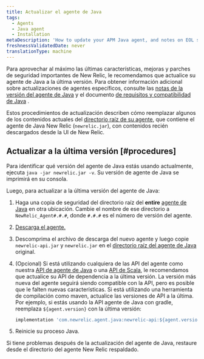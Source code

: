 ```yaml
---
title: Actualizar el agente de Java
tags:
  - Agents
  - Java agent
  - Installation
metaDescription: 'How to update your APM Java agent, and notes on EOL support for early agent versions.'
freshnessValidatedDate: never
translationType: machine
---
```


Para aprovechar al máximo las últimas características, mejoras y parches de seguridad importantes de New Relic, le recomendamos que actualice su agente de Java a la última versión. Para obtener información adicional sobre actualizaciones de agentes específicos, consulte las [notas de la versión del agente de Java](/docs/release-notes/agent-release-notes/java-release-notes) y el documento [de requisitos y compatibilidad de Java](/docs/apm/agents/java-agent/getting-started/compatibility-requirements-java-agent) .

Estos procedimientos de actualización describen cómo reemplazar algunos de los contenidos actuales del [directorio raíz de su agente](/docs/agents/manage-apm-agents/troubleshooting/find-agent-root-directory#java-agent), que contiene el agente de Java New Relic (`newrelic.jar`), con contenidos recién descargados desde la UI de New Relic.

## Actualizar a la última versión [#procedures]

Para identificar qué versión del agente de Java estás usando actualmente, ejecuta `java -jar newrelic.jar -v`. Su versión de agente de Java se imprimirá en su consola.

Luego, para actualizar a la última versión del agente de Java:

1. Haga una copia de seguridad del directorio raíz del <DoNotTranslate>**entire**</DoNotTranslate> [agente de Java](/docs/agents/manage-apm-agents/troubleshooting/find-agent-root-directory#java-agent) en otra ubicación. Cambie el nombre de ese directorio a `NewRelic_Agent#.#.#`, donde `#.#.#` es el número de versión del agente.

2. [Descarga el agente.](/docs/release-notes/agent-release-notes/java-release-notes)

3. Descomprima el archivo de descarga del nuevo agente y luego copie `newrelic-api.jar` y `newrelic.jar` en el [directorio raíz del agente de Java](/docs/agents/manage-apm-agents/troubleshooting/find-agent-root-directory#java-agent) original.

4. (Opcional) Si está utilizando cualquiera de las API del agente como nuestra [API de agente de Java](/docs/apm/agents/java-agent/api-guides/guide-using-java-agent-api/) o una [API de Scala](/docs/apm/agents/java-agent/frameworks/scala-installation-java/#using-the-scala-api), le recomendamos que actualice su API de dependencia a la última versión. La versión más nueva del agente seguirá siendo compatible con la API, pero es posible que le falten nuevas características. Si está utilizando una herramienta de compilación como maven, actualice las versiones de API a la última. Por ejemplo, si estás usando la API agente de Java con gradle, reemplaza `${agent.version}` con la última versión:

   ```groovy
   implementation 'com.newrelic.agent.java:newrelic-api:${agent.version}'
   ```

5. Reinicie su proceso Java.

Si tiene problemas después de la actualización del agente de Java, restaure desde el directorio del agente New Relic respaldado.